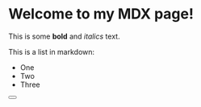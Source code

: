 
# Welcome to my MDX page!
 
This is some **bold** and _italics_ text.
 
This is a list in markdown:
 
- One
- Two
- Three

<Button />
